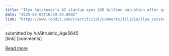 ```yaml
---
title: "Ilya Sutskever’s AI startup eyes $20 billion valuation after quadrupling in months | Ctech"
date: "2025-02-09T16:59:34.000Z"
link: "https://www.reddit.com/r/artificial/comments/1ilja1u/ilya_sutskevers_ai_startup_eyes_20_billion/"
---
```


submitted by    /u/Altruistic_Age5645  
 [link]   [comments]

[Read more](https://www.reddit.com/r/artificial/comments/1ilja1u/ilya_sutskevers_ai_startup_eyes_20_billion/)
